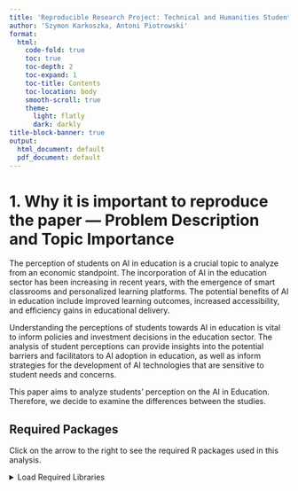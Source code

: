 ```yaml
---
title: 'Reproducible Research Project: Technical and Humanities Students’ Perspectives on the Development and Sustainability of Artificial Intelligence (AI)'
author: 'Szymon Karkoszka, Antoni Piotrowski'
format: 
  html:
    code-fold: true
    toc: true
    toc-depth: 2
    toc-expand: 1
    toc-title: Contents
    toc-location: body
    smooth-scroll: true
    theme:
      light: flatly
      dark: darkly
title-block-banner: true
output:
  html_document: default
  pdf_document: default
---
```



# 1. Why it is important to reproduce the paper — Problem Description and Topic Importance

The perception of students on AI in education is a crucial topic to analyze from an economic standpoint. The incorporation of AI in the education sector has been increasing in recent years, with the emergence of smart classrooms and personalized learning platforms. The potential benefits of AI in education include improved learning outcomes, increased accessibility, and efficiency gains in educational delivery.

Understanding the perceptions of students towards AI in education is vital to inform policies and investment decisions in the education sector. The analysis of student perceptions can provide insights into the potential barriers and facilitators to AI adoption in education, as well as inform strategies for the development of AI technologies that are sensitive to student needs and concerns.

This paper aims to analyze students’ perception on the AI in Education. Therefore, we decide to examine the differences between the studies.

## Required Packages

Click on the arrow to the right to see the required R packages used in this analysis.

<details>
<summary>Load Required Libraries</summary>

```r
# Loading necessary libraries for analysis
library(rstudioapi)
library(tidyverse)        # Data manipulation and visualization
library(RColorBrewer)     # Color palettes
library(reshape2)         # Data reshaping
library(ggplot2)          # Creating graphics
library(kableExtra)       # Enhancing tables
library(scales)           # Scale functions for visualization
library(dplyr)            # Data manipulation
library(tidyr)            # Data tidying
library(knitr)            # Automatic reporting
library(kableExtra)       # Enhancing tables
library(car)              # Advanced regression models
``` 


# 2. Data

In terms of the comparison, the data we found are excellent as they both compare students and are both from Romania. Unfortunately, our dataset is *10 times smaller* but much more informative. Our data are also much more up to date, and we can say that we compare data between two "AI Waves" — one from 2017 and another from 2022.

The dataset utilized in this study encompasses the responses obtained from a survey administered to undergraduate students in their 2nd and 3rd years of study at the Faculty of Cybernetics, Statistics, and Economic Informatics. The survey was conducted online and disseminated through social media groups. Its objective was to acquire insights into students' perceptions regarding the role of artificial intelligence (AI) in the domain of education.

This dataset comprises a total of 96 observations, each representing a unique case or participant. Additionally, the dataset contains 36 variables, which encompass the different characteristics or attributes under investigation.

## 2.1 Loading the Data

Click on the arrow to the right to view the code used for loading the data.

<details>
<summary>Load Dataset from Local Storage</summary>
```r
current_path <- rstudioapi::getActiveDocumentContext()$path
current_path <- path.expand(current_path)
current_path <- dirname(current_path)
to_csv <- file.path(current_path, "Data", "Survey_AI.csv")
to_csv
```

```r
data <- read.csv(to_csv)
```
</details>



## 2.2 List of Variables

This section provides a description of the variables used in the study. The main dependent variable is concerned with the perceived utility of AI in the educational process.

### Dependent Variable

- **Q7.Utility_grade**: On a scale of 1 to 10, how useful do you think AI would be in the educational process? 
  - 1: Not useful at all
  - 10: Extremely useful

### Independent Variables

#### Identification
- **ID**: Student ID

#### Knowledge and Sources about AI
- **Q1.AI_knowledge**: Level of knowledge about artificial intelligence on a scale of 1 to 10
  - 1: Not informed at all
  - 10: Extremely informed
- **Q2.AI_sources**: Sources used to learn about artificial intelligence:
  - **Q2.1.Internet**: Whether Internet was used as a source (1 = Yes, 0 = No)
  - **Q2.2.Books.Papers**: Whether Books/Scientific papers were used (1 = Yes, 0 = No)
  - **Q2.3.Social_media**: Whether social media was used (1 = Yes, 0 = No)
  - **Q2.4.Discussions**: Whether discussions with family/friends were used (1 = Yes, 0 = No)
  - **Q2.5.NotInformed**: Indicator if "I don't inform myself about AI" was chosen (1 = Yes, 0 = No)

#### Opinions on AI
- **Q3.1.AI_dehumanization**: AI encourages dehumanization (1-5 scale)
- **Q3.2.Job_replacement**: Robots will replace people at work (1-5 scale)
- **Q3.3.Problem_solving**: AI helps to solve many problems in society (1-5 scale)
- **Q3.4.AI_rulling_society**: AI will rule society (1-5 scale)
- **Q4.1.AI_costly**: Machinery using AI is very expensive to build and maintain (1-5 scale)
- **Q4.2.Economic_crisis**: AI will lead to a global economic crisis (1-5 scale)
- **Q4.3.Economic_growth**: AI will help global economic growth (1-5 scale)
- **Q4.4.Job_loss**: AI leads to job losses (1-5 scale)

#### Personal Feelings and Impact Domains
- **Q5.Feelings**: Feelings associated with AI
  - 1: Curiosity
  - 2: Fear
  - 3: Indifference
  - 4: Trust
- **Q6.Domains**: Areas where AI would have a big impact
  - **Q6.1.Education**: (1 = Yes, 0 = No)
  - **Q6.2.Medicine**: (1 = Yes, 0 = No)
  - **Q6.3.Agriculture**: (1 = Yes, 0 = No)
  - **Q6.4.Constructions**: (1 = Yes, 0 = No)
  - **Q6.5.Marketing**: (1 = Yes, 0 = No)
  - **Q6.6.Administration**: (1 = Yes, 0 = No)
  - **Q6.7.Art**: (1 = Yes, 0 = No)

#### Educational Process
- **Q8.Advantage_teaching**: Main advantage of AI in the teaching process (1-4 scale)
- **Q9.Advantage_learning**: Level of advantage of AI in the learning process (1-4 scale)
- **Q10.Advantage_evaluation**: Level of advantage of AI in the evaluation process (1-4 scale)
- **Q11.Disadvantage_educational_process**: Level of disadvantage of AI in the educational process (1-4 scale)

#### Demographics and Academic Performance
- **Q12.Gender**: Gender of the student (1 = Male, 2 = Female)
- **Q13.Year_of_study**: Year of study of the student (1-Year 2, 2-Year 3)
- **Q14.Major**: Major or field of study of the student
  - 1: Economic Cybernetics
  - 2: Statistics and Economic Forecasting
  - 3: Economic Informatics
- **Q15.Passed_exams**: Indicator if the student passed the exams (1 = Yes, 0 = No)
- **Q16.GPA**: Student's GPA for the last year of study on a scale from 1 to 10

# 4. Further Data Analysis and Visualization

Continuing with our analysis, we now focus on transforming the data and examining it for completeness, followed by a comparative study with previous findings.

## Examining Data Structure

To understand the variables and their types better, check the data structure by expanding the section below.

<details>
<summary>View Data Structure</summary>

```r
# Show the structure of the data to verify variable types and completeness
str(data)
```
</details>
### Cleaning Data
Removing Unnecessary Variables
Since some character variables are only annotations, they will be removed. See the details of this process below.

<details>
<summary>Remove Character Variables</summary>
```r
# Removing character variables that serve as comments for certain responses
data <- subset(data, select = -c(Q2.AI_sources, Q6.Domains, ID))
```
</details>
### Converting Variables to Numeric
To facilitate our analysis, all variables need to be numeric. This conversion can be reviewed below.

<details>
<summary>Convert All Variables to Numeric</summary>
```r
# Converting all variables in the dataset to numeric for consistent analysis
data <- mutate_all(data, as.numeric)
```
</details>
### Checking for Missing Values
Before proceeding further, it's essential to ensure there are no missing values in the dataset.

<details>
<summary>Check for Missing Values</summary>
```r
# Check and print the sum of missing values across all columns
print(missing_values <- colSums(is.na(data)))
```
</details>
### Comparative Analysis with Earlier Studies

In the referenced study, different levels of AI awareness among students were reported:

84.6% reported understanding what artificial intelligence means.
12% claimed they do not know what AI is.
3.4% chose not to answer or expressed uncertainty.
Further breakdown showed:

36.1% have an average awareness of AI.
19.2% combined are very well informed (2.4%) and well informed (16.8%).
44.7% combined are less informed, including poorly informed (35%) and very poorly informed (9.7%).


# 5. Visual Analysis of Student Knowledge

With no missing values confirmed, we proceed to a visual representation of student knowledge on AI.

The provided plot shows the distribution of AI knowledge ratings among students. It is observed that:

- The ratings of 7.5 and 5.0 are most frequent, indicating a moderate to good understanding of AI by the majority.
- Extremely low (2.5) and high (10.0) ratings are less frequent, reflecting that fewer students consider their understanding of AI to be very poor or excellent.
- The distribution centers around mid to slightly higher knowledge ratings, with fewer students at the extremes.

This visualization is crucial for understanding the spread of AI knowledge levels across the surveyed student population and helps in identifying areas where additional education or clarification might be needed.

<details>
<summary>Click here to view the code used for generating the plot</summary>

```r
custom_colors <- brewer.pal(10, "Spectral")

fig1 <- ggplot(data, aes(x = Q1.AI_knowledge)) +
  geom_bar(aes(fill = factor(Q1.AI_knowledge)), color = "black") +
  scale_fill_manual(values = custom_colors) +
  xlab("AI knowledge rating") +
  ylab("Number of responses") +
  ggtitle("A countplot of AI knowledge ratings") +
  theme_minimal() +
  theme(plot.title = element_text(size = 16, face = "bold"),
        axis.title = element_text(size = 12),
        axis.text = element_text(size = 10),
        legend.title = element_blank(),
        legend.position = "none")


```
</details>
```r
print(fig1)
```


# 6. Analysis of Information Sources

We analyzed the sources students use to inform themselves about artificial intelligence, which is crucial for understanding their exposure and potentially the depth of their knowledge.

The bar plot below illustrates the proportion of students using each source:

- **Internet**: The most utilized source, used by nearly 40% of the students.
- **Social Media**: The second most popular source, with about 25% usage.
- **Books/Papers**: Follows closely behind social media, used by roughly 20% of the students.
- **Discussions**: Less common, with around 15% of students engaging in discussions about AI.
- **Not Informed**: A small proportion, approximately 5%, do not seek information about AI.

This distribution suggests a heavy reliance on digital sources, with traditional sources like books and papers still playing a significant role.
<details>
<summary>Click here to view the code used for generating the plot</summary>
```r
source_names <- c("Internet", "Books/Papers", "Social Media", "Discussions", "Not Informed")
source_counts <- sapply(data[, c("Q2.1.Internet", "Q2.2.Books.Papers", "Q2.3.Social_media", "Q2.4.Discussions", "Q2.5.NotInformed")], function(col) sum(col == 1))

source_data <- data.frame(Source = source_names, Count = source_counts)
source_data$Proportion <- source_data$Count / sum(source_data$Count)

custom_colors <- brewer.pal(5, "Spectral")
fig2 <- ggplot(source_data, aes(x = reorder(Source, -Proportion), y = Proportion, fill = Source)) +
  geom_bar(stat = "identity", color = "black") +
  labs(x = "Source", y = "Proportion", fill = "Source") +
  ggtitle("Proportion of Students Using Each Source") +
  theme_minimal() +
  theme(axis.text.x = element_text(angle = 45, hjust = 1),
        plot.title = element_text(size = 16, face = "bold"),
        axis.title = element_text(size = 12),
        axis.text = element_text(size = 10),
        legend.title = element_text(size = 12),
        legend.position = "right") +
  scale_fill_manual(values = custom_colors)

```
</details>
```r
print(fig2)
```

# 7. Correlation Analysis Among Information Sources

This section explores the relationships between different sources students use to inform themselves about artificial intelligence. A correlation heatmap provides a visual representation of these relationships.

The heatmap below shows how each source of information correlates with others. Positive correlations (shown in blue) suggest that students who use one source are likely to use another, whereas negative correlations (shown in red) suggest that students who use one source are less likely to use another.



<details>
<summary>Click here to view the code used for generating the correlation heatmap</summary>

```r
selected_columns <- c("Q2.1.Internet", "Q2.2.Books.Papers", "Q2.3.Social_media", "Q2.4.Discussions", "Q2.5.NotInformed")
selected_data <- data[,selected_columns]

# Calculate the correlation matrix and round the values
correlation_matrix <- round(cor(selected_data), 2)
correlation_data <- melt(correlation_matrix)

# Genrate heatMap
corelationHeatMap <- ggplot(data = correlation_data, aes(x = Var1, y = Var2, fill = value)) +
  geom_tile(color = "white") +
  scale_fill_gradient2(low = "red", mid = "white", high = "blue", midpoint = 0) +
  theme_minimal() +
  labs(title = "Correlation Heatmap", x = "", y = "") +
  theme(axis.text.x = element_text(angle = 45, vjust = 1, hjust = 1))
```
</details>

```r
print(corelationHeatMap)
```


# 9. Relation of Student Knowledge about AI to Their Views on Various AI-related Statements

This section explores how students' knowledge about AI correlates with their opinions on various AI-related statements. The analysis aims to discern patterns or trends in agreement levels across different knowledge segments.

## 9.1 Analysis of Mean Knowledge Scores by Information Source Usage

We first analyze the mean AI knowledge scores for students based on whether they use specific information sources. This provides insights into whether accessing particular types of information correlates with higher AI knowledge.

<details>
<summary>Click here to view the code used for this analysis</summary>

```r
# Define the columns vector
columns <- c("Q2.1.Internet", "Q2.2.Books.Papers", "Q2.3.Social_media", "Q2.4.Discussions", "Q2.5.NotInformed")

# Create an empty list to store the results
results <- list()

# Iterate over the columns
for (i in columns) {
  x1 <- mean(data[data[, i] == 0, "Q1.AI_knowledge"], na.rm = TRUE)
  x2 <- mean(data[data[, i] == 1, "Q1.AI_knowledge"], na.rm = TRUE)
  change <- round(x2 - x1, 2)
  results[[i]] <- c(x1, x2, change)
}

# Create a data frame from the results list
data2 <- data.frame(t(as.data.frame(results)))
colnames(data2) <- c("No - MeanQ1", "Yes - MeanQ1", "Absolute Change")
row.names(data2) <- columns
```

## 9.3 Visualization of Agreement Levels on AI Statements

The violin plot below visualizes students' levels of agreement with various statements about AI, ranging from its impact on society and work to its economic implications.


<details>
<summary>Click here to view the code used for generating the violin plot</summary>

```r
# Define the column names and labels
columns2 <- c('Q3.1.AI_dehumanization', 'Q3.2.Job_replacement', 'Q3.3.Problem_solving', 'Q3.4.AI_rulling_society',
                    'Q4.1.AI_costly', 'Q4.2.Economic_crisis', 'Q4.3.Economic_growth', 'Q4.4.Job_loss')
labels <- c('AI encourages dehumanization', 'Robots will replace people at work', 'AI helps to solve many problems in society',
            'AI will rule society', 'Machinery using AI is very expensive',
            'AI will lead to a global economic crisis', 'AI will help global economic growth', 'AI leads to job losses')

# Reshape the data for plotting
data_subset_long <- melt(data)
names(data_subset_long) <- c("variable", "value")
data_subset_long$variable <- factor(data_subset_long$variable, levels = columns2, labels = labels)

# Create a color palette
my_palette <- brewer.pal(8, "Set2")

# Create a violin plot
p <- ggplot(data_subset_long, aes(x = variable, y = value, fill = variable)) +
  geom_violin(trim = FALSE, color = "black", alpha = 0.8) +
  scale_fill_manual(values = my_palette) +
  labs(title = "Violin Plot of Questions 3 & 4 Statements versus Responses",
       x = "Statement", y = "Agreement Level") +
  theme_minimal() +
  theme(axis.text.x = element_text(angle = 45, hjust = 1, size = 12),
        plot.title = element_text(hjust = 0.5, size = 14),
        legend.position = "none",
        panel.grid.major.y = element_blank(),
        panel.grid.minor = element_blank(),
        panel.border = element_blank())
```
</details>
```r
# Print the plot
print(p)
```



# 10. Analysis of Students' Feelings About the Development of AI

In this section, we explore how students feel about the development of AI, a key factor in understanding their emotional and psychological engagement with this technology.

The pie chart below illustrates the distribution of feelings among students:

- **Curiosity** is the most dominant feeling, representing 68.1% of the responses, indicating a high level of interest and positive engagement with AI.
- **Fear** comes next at 13.2%, suggesting a significant minority of students harbor concerns about AI's implications.
- **Indifference** and **Trust** represent smaller proportions at 11% and 7.7% respectively, showing that fewer students feel neutral towards AI or trust it implicitly.

![Students' Feelings about the Development of AI](path/to/your/pie_chart.png)

<details>
<summary>Click here to view the code used for generating the pie chart</summary>

```r
# Extract the desired values and labels from the dataframe
feelings <- c('Curiosity', 'Fear', 'Indifference', 'Trust')
# Assuming that data$Q5.Feelings is your vector of feelings
str(data$Q5.Feelings)

print(data$Q5.Feelings)
counts <- table(data$Q5.Feelings)

# Define custom colors for the pie slices
custom_colors <- c('#F8766D', '#00BA38', '#619CFF', '#FFB028')

# Calculate percentages
percentages <- round(counts / sum(counts) * 100, 1)

# Labels with percentages
labels <- paste(percentages, "%\n", feelings, sep="")
```
</details>

```r
# Create the pie chart with enhanced appearance
pie(counts, labels = labels, col = custom_colors, border = 'white', 
    init.angle = 90, clockwise = TRUE, main = "Students' Feelings about the Development of AI")

# Add a legend
legend("right", legend = feelings, fill = custom_colors,
       bty = "n", cex = 0.8)
```


```r
# Load necessary libraries
library(plotly)

# Data from the image
categories <- c("confused", "indifferent", "optimistic", "enthusiastic", "concerned")
percentages <- c(26.6, 10.3, 28.2, 11.2, 23.7)
values <- percentages / 100 * sum(percentages)  # Assuming total sum of percentages as a whole

# Create a dataframe
data_plot <- data.frame(categories, values)

# Create the pie chart
fig <- plot_ly(data_plot, labels = ~categories, values = ~values, type = 'pie',
               textinfo = 'label+percent',
               insidetextorientation = 'radial',
               marker = list(colors = c('#FF7F0E', '#1F77B4', '#FFBB78', '#AEC7E8', '#2CA02C')))

# Enhance the layout
fig <- fig %>% layout(title = 'Students perception of AI',
                      showlegend = TRUE,
                      xaxis = list(showgrid = FALSE, zeroline = FALSE, showticklabels = FALSE),
                      yaxis = list(showgrid = FALSE, zeroline = FALSE, showticklabels = FALSE))

# Render the plot
fig
```

# 11. Comparison of Students' Perception of AI

In this section, we compare our dataset's results concerning students' perceptions of AI with another study visualized in the pie chart above. This comparison will help identify any shifts in sentiment or notable differences in how students perceive AI.

## Compared Paper Study Results

Below is a summary of our study results for comparison:

- **Confused**: 26.6%
- **Indifferent**: 10.3%
- **Optimistic**: 28.2%
- **Enthusiastic**: 11.2%
- **Concerned**: 23.7%

The comparison highlights a higher optimism and enthusiasm among our study participants, with lower levels of confusion and concern compared to the mentioned study.

```r
# Load necessary libraries
library(plotly)

# Data from our study
categories <- c("confused", "indifferent", "optimistic", "enthusiastic", "concerned")
percentages <- c(26.6, 10.3, 28.2, 11.2, 23.7)
values <- percentages / 100 * sum(percentages)  # Assuming total sum of percentages as a whole

# Create a dataframe
data_plot <- data.frame(categories, values)

# Create the pie chart for our study
fig <- plot_ly(data_plot, labels = ~categories, values = ~values, type = 'pie',
               textinfo = 'label+percent',
               insidetextorientation = 'radial',
               marker = list(colors = c('#FF7F0E', '#1F77B4', '#FFBB78', '#AEC7E8', '#2CA02C')))

# Enhance the layout
fig_from_paper <- fig %>% layout(title = 'Our Study: Students Perception of AI',
                      showlegend = TRUE,
                      xaxis = list(showgrid = FALSE, zeroline = FALSE, showticklabels = FALSE),
                      yaxis = list(showgrid = FALSE, zeroline = FALSE, showticklabels = FALSE))
```

```r
# Render the plot
fig_from_paper
```



# 12. Comparison of AI Knowledge Levels Over Time

This analysis compares the distribution of AI knowledge levels between our current data and previous findings, providing insights into how perceptions have evolved over time.

## Overview of Previous Findings

The previous study presented AI knowledge levels as follows:
- **Very Poorly Informed/Uninformed**: 10%
- **Poorly Informed**: 35%
- **Sufficiently Informed**: 36%
- **Well Informed**: 17%
- **Very Well Informed**: 2%

These results indicate a larger proportion of students either poorly informed or only sufficiently informed about AI.

## Current Study Results

Our study shows a different distribution:
- **Very Poorly Informed/Uninformed**: 7.7%
- **Poorly Informed**: 5.5%
- **Sufficiently Informed**: 37.4%
- **Well Informed**: 16.5%
- **Very Well Informed**: 33.0%

These results suggest a significant increase in the proportion of students who are very well informed about AI, coupled with a decrease in those who are very poorly informed or uninformed.

## Visual Comparison

The following visual comparison illustrates these changes:
<details>
<summary>Click here to view the code used for generating the comparison plot</summary>
```r
selected_columns2 <- c("Q1.AI_knowledge", "Q3.2.Job_replacement", "Q3.3.Problem_solving", "Q3.4.AI_rulling_society", "Q12.Gender")

data3 <- data[,selected_columns2]


data3 <- data3 %>%
  mutate(Q1.AI_knowledge = case_when(
    Q1.AI_knowledge %in% c(9, 10) ~ "very well informed",
    Q1.AI_knowledge %in% c(7, 8) ~ "well informed",
    Q1.AI_knowledge %in% c(5, 6) ~ "sufficiently informed",
    Q1.AI_knowledge %in% c(3, 4) ~ "poorly informed",
    Q1.AI_knowledge %in% c(1, 2) ~ "very poorly informed/uninformed"
  ),
  Q12.Gender = case_when(
    Q12.Gender == 1 ~ 'F',
    Q12.Gender == 2 ~ 'M',
    TRUE ~ as.character(Q12.Gender)
  ),
  Q3.2.Job_replacement = case_when(
    Q3.2.Job_replacement %in% c(1) ~ "Strongly Disagree",
    Q3.2.Job_replacement %in% c(2) ~ "Partially Disagree",
    Q3.2.Job_replacement %in% c(3) ~ "Neutral",
    Q3.2.Job_replacement %in% c(4) ~ "Partially Agree",
    Q3.2.Job_replacement %in% c(4,5) ~ "Fully Agree"
  ),
  Q3.3.Problem_solving = case_when(
    Q3.3.Problem_solving %in% c(1) ~ "Strongly Disagree",
    Q3.3.Problem_solving %in% c(2) ~ "Partially Disagree",
    Q3.3.Problem_solving %in% c(3) ~ "Neutral",
    Q3.3.Problem_solving %in% c(4) ~ "Partially Agree",
    Q3.3.Problem_solving %in% c(5) ~ "Fully Agree"
  ),
  Q3.4.AI_rulling_society = case_when(
    Q3.4.AI_rulling_society %in% c(1) ~ "Very low",
    Q3.4.AI_rulling_society %in% c(2) ~ "Low",
    Q3.4.AI_rulling_society %in% c(3) ~ "Neighter low or high",
    Q3.4.AI_rulling_society %in% c(4) ~ "High",
    Q3.4.AI_rulling_society %in% c(5) ~ "Very high"))

data3 <- data3 %>%
  mutate(Q1.AI_knowledge = factor(Q1.AI_knowledge, levels = c("very poorly informed/uninformed", "poorly informed", "sufficiently informed", "well informed", "very well informed"), ordered = FALSE))

ordered_levels <- c("Strongly Disagree", "Partially Disagree", "Neutral", "Partially Agree", "Fully Agree")
ordered_levels2 <- c("Very low", "Low", "Neighter low or high", "High", "Very high")

data3 <- data3 %>%
  mutate(Q3.2.Job_replacement = factor(Q3.2.Job_replacement, levels = ordered_levels, ordered = TRUE))
data3 <- data3 %>%
  mutate(Q3.3.Problem_solving = factor(Q3.3.Problem_solving, levels = ordered_levels, ordered = TRUE))
data3 <- data3 %>%
  mutate(Q3.4.AI_rulling_society = factor(Q3.4.AI_rulling_society, levels = ordered_levels2, ordered = TRUE))


knowledge_summary <- data3 %>%
  count(Q1.AI_knowledge) %>%
  rename(Category = Q1.AI_knowledge, Count = n) %>%
  mutate(Percentage = Count / sum(Count))

Distribution_plot <- ggplot(knowledge_summary, aes(x = "", y = Percentage, fill = Category)) +
  geom_bar(stat = "identity", width = 1) +
  coord_polar(theta = "y") +
  labs(title = "Distribution of AI Knowledge Levels",
       x = NULL, y = NULL, fill = "AI Knowledge Level") +
  theme_minimal() +
  theme(axis.text.x = element_blank(),
        axis.ticks = element_blank(),
        panel.grid = element_blank(),
        plot.title = element_text(size = 16, face = "bold")) +
  scale_fill_brewer(palette = "RdYlGn") + 
  geom_text(aes(label = percent(Percentage)), position = position_stack(vjust = 0.5))
```
</details>
```r
print(Distribution_plot)
```
# 10. Insights and Discussion
This comparative analysis reveals several key insights:

- There has been a notable increase in the percentage of "very well informed" individuals across both genders in recent years.
- The percentage of individuals who are "very poorly informed" has decreased, indicating improved awareness and understanding of AI.
- Gender disparities in AI knowledge that were evident in earlier data appear to be narrowing, with more equitable knowledge distribution in the latest data.

This structured approach allows readers to delve into the details of the analysis and easily understand the comparative results, maintaining a clear narrative while providing access to the underlying data and methodologies.

<details>
<summary>Click here to view the generated table</summary>
```r
# Summarize the data
table_data <- data3 %>%
  group_by(Q12.Gender, Q1.AI_knowledge) %>%
  summarise(Count = n()) %>%
  mutate(Percentage = Count / sum(Count) * 100) %>%
  arrange(Q12.Gender, Q1.AI_knowledge)
pivot_table <- table_data %>%
  select(-Count) %>%
  pivot_wider(names_from = Q12.Gender, values_from = Percentage, values_fill = list(Percentage = 0))


# Add additional columns from the second photo
additional_data <- data.frame(
  Q1.AI_knowledge = c("very well informed", "well informed", "sufficiently informed", "poorly informed", "very poorly informed/uninformed"),
  Male_Additional = c(4.3, 23.6, 41.3, 27.0, 3.8),
  Female_Additional = c(0.8, 11.2, 31.9, 41.7, 14.4),
  Total_Additional = c(2.4, 16.8, 36.1, 35.1, 9.6)
)

# Merge the tables
final_table <- pivot_table %>%
  left_join(additional_data, by = "Q1.AI_knowledge")


final_table <- final_table %>%
  mutate(across(where(is.numeric), ~ paste0(round(.x, 1), "%")))

# Format the table for display
final_table %>% 
  select(Q1.AI_knowledge, F, M,, Male_Additional, Female_Additional, Total_Additional) %>%
  rename("AI Knowledge Level" = Q1.AI_knowledge, "Female (%)" = F, "Male (%)" = M, "Male (Paper)" = Male_Additional, "Female (Paper)" = Female_Additional, "Total (Paper)" = Total_Additional) %>%
  kable(format = "markdown", col.names = c("AI Knowledge Level", "Female (%)", "Male (%)", "Female (Paper)", "Male (Paper)", "Total (Paper)")) %>%
  kable_styling(full_width = FALSE, bootstrap_options = c("striped", "hover"))
```
</details>


```r
table_data2 <- data3 %>%
  group_by(Q12.Gender, Q3.2.Job_replacement) %>%
  summarise(Count = n()) %>%
  mutate(Percentage = Count / sum(Count) * 100) %>%
  arrange(Q12.Gender, Q3.2.Job_replacement)

pivot_table2 <- table_data2 %>%
  select(-Count) %>%
  pivot_wider(names_from = Q12.Gender, values_from = Percentage, values_fill = list(Percentage = 0))

pivot_table2 <- pivot_table2 %>%
  mutate(across(where(is.numeric), ~ paste0(round(.x, 1), "%")))

pivot_table2 %>% 
  kable( format = "markdown", col.names = c("Replacing the humans and jobs by gender", "Female (%)", "Male (%)")) %>% 
  kable_styling(full_width = FALSE, bootstrap_options = c("striped", "hover"))
```

```r
table_data3 <- data3 %>%
  group_by(Q12.Gender, Q3.4.AI_rulling_society) %>%
  summarise(Count = n()) %>%
  mutate(Percentage = Count / sum(Count) * 100) %>%
  arrange(Q12.Gender, Q3.4.AI_rulling_society)

pivot_table3 <- table_data3 %>%
  select(-Count) %>%
  pivot_wider(names_from = Q12.Gender, values_from = Percentage, values_fill = list(Percentage = 0))

pivot_table3 <- pivot_table3 %>%
  mutate(across(where(is.numeric), ~ paste0(round(.x, 1), "%")))

pivot_table3 %>% 
  kable( format = "markdown", col.names = c("AI will rull society/destroy humanity", "Female (%)", "Male (%)")) %>% 
  kable_styling(full_width = FALSE, bootstrap_options = c("striped", "hover"))
```

```r
table_data4 <- data3 %>%
  group_by(Q12.Gender, Q3.3.Problem_solving) %>%
  summarise(Count = n()) %>%
  mutate(Percentage = Count / sum(Count) * 100) %>%
  arrange(Q12.Gender, Q3.3.Problem_solving)

pivot_table4 <- table_data4 %>%
  select(-Count) %>%
  pivot_wider(names_from = Q12.Gender, values_from = Percentage, values_fill = list(Percentage = 0))

pivot_table4 <- pivot_table4 %>%
  mutate(across(where(is.numeric), ~ paste0(round(.x, 1), "%")))

pivot_table3 %>% 
  kable( format = "markdown", col.names = c("AI helps to solve many problems in society", "Female (%)", "Male (%)")) %>% 
  kable_styling(full_width = FALSE, bootstrap_options = c("striped", "hover"))
```

## Tests

Hypothesis 2 (H2). Male students have a different level of information regarding AI use than female students.

# Levene's test for Equality of variances
```r
data$Q12.Gender <- as.factor(data$Q12.Gender)
levene <- leveneTest(Q1.AI_knowledge ~ Q12.Gender, data = data)
levene_f <- levene$`F value`[1]
levene_p <- levene$`Pr(>F)`[1]
```

# t-Test for equality of means
```r
t_test_equal_var <- t.test(Q1.AI_knowledge ~ Q12.Gender, data = data, var.equal = TRUE)
t_equal <- t_test_equal_var$statistic
df_equal <- t_test_equal_var$parameter
p_equal <- t_test_equal_var$p.value
mean_diff_equal <- t_test_equal_var$estimate[1] - t_test_equal_var$estimate[2]
```

```r
t_test_unequal_var <- t.test(Q1.AI_knowledge ~ Q12.Gender, data = data)
t_unequal <- t_test_unequal_var$statistic
df_unequal <- t_test_unequal_var$parameter
p_unequal <- t_test_unequal_var$p.value
mean_diff_unequal <- t_test_unequal_var$estimate[1] - t_test_unequal_var$estimate[2]
```

```r
original_table <- data.frame(
  ` ` = c("Equal variances assumed", "Equal variances not assumed"),
  F = c(5.7, ""),
  Sig = c(0.017, ""),
  t = c(9.269, 9.254),
  df = c(925, 886.056),
  `Sig (2-Tailed)` = c(0.000, 0.000),
  `Mean Difference` = c(0.553, 0.553)
)

# Display the table using kable
original_table %>% kable(col.names = c("", "F", "Sig", "t", "df", "Sig (2-Tailed)", "Mean Difference"), caption = "Independent samples test for H2.") %>%
  kable_styling(full_width = FALSE, bootstrap_options = c("striped", "hover"))
```

```r
summary_table <- data.frame(
  ` ` = c("Equal variances assumed", "Equal variances not assumed"),
  F = c(levene_f,''),
  Sig = c(levene_p,''),
  t = c(t_equal, t_unequal),
  df = c(df_equal, df_unequal),
  "Sig (2-Tailed)" = c(p_equal, p_unequal),
  "Mean difference" = c(mean_diff_equal, mean_diff_unequal)
)

# Print summary table
summary_table %>% kable( format = "markdown") %>% 
  kable_styling(full_width = FALSE, bootstrap_options = c("striped", "hover"))
```


Tests indicate that:
- In both cases difference in variance is significant
- In original data difference in AI knowledge between male and male students is significant with difference of .553 while in our data difference is equal only to -.0874
